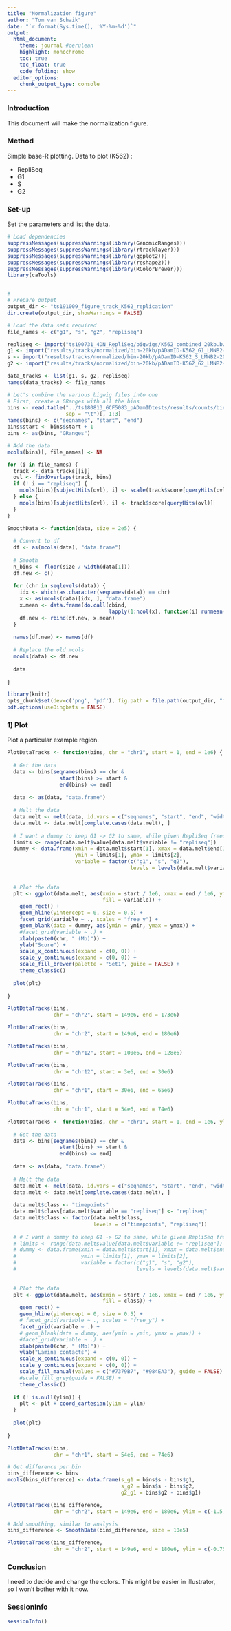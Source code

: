 ```yaml
---
title: "Normalization figure"
author: "Tom van Schaik"
date: "`r format(Sys.time(), '%Y-%m-%d')`"
output: 
  html_document:
    theme: journal #cerulean
    highlight: monochrome
    toc: true
    toc_float: true
    code_folding: show
  editor_options:
    chunk_output_type: console
---
```


### Introduction

This document will make the normalization figure.


### Method

Simple base-R plotting. Data to plot (K562) :

  * RepliSeq
  * G1
  * S
  * G2
  

### Set-up

Set the parameters and list the data.

```r

# Load dependencies
suppressMessages(suppressWarnings(library(GenomicRanges)))
suppressMessages(suppressWarnings(library(rtracklayer)))
suppressMessages(suppressWarnings(library(ggplot2)))
suppressMessages(suppressWarnings(library(reshape2)))
suppressMessages(suppressWarnings(library(RColorBrewer)))
library(caTools)


# 
# Prepare output
output_dir <- "ts191009_figure_track_K562_replication"
dir.create(output_dir, showWarnings = FALSE)

# Load the data sets required
file_names <- c("g1", "s", "g2", "repliseq")

repliseq <- import("ts190731_4DN_RepliSeq/bigwigs/K562_combined_20kb.bw")
g1 <- import("results/tracks/normalized/bin-20kb/pADamID-K562_G1_LMNB2-20kb-combined.bw")
s <- import("results/tracks/normalized/bin-20kb/pADamID-K562_S_LMNB2-20kb-combined.bw")
g2 <- import("results/tracks/normalized/bin-20kb/pADamID-K562_G2_LMNB2-20kb-combined.bw")

data_tracks <- list(g1, s, g2, repliseq)
names(data_tracks) <- file_names

# Let's combine the various bigwig files into one
# First, create a GRanges with all the bins
bins <- read.table("../ts180813_GCF5083_pADamIDtests/results/counts/bin-20kb/DamID-Hap1_r1_Dam-20kb.counts.txt.gz",
                   sep = "\t")[, 1:3]
names(bins) <- c("seqnames", "start", "end")
bins$start <- bins$start + 1
bins <- as(bins, "GRanges")

# Add the data
mcols(bins)[, file_names] <- NA 

for (i in file_names) {
  track <- data_tracks[[i]]
  ovl <- findOverlaps(track, bins)
  if (! i == "repliseq") {
    mcols(bins)[subjectHits(ovl), i] <- scale(track$score[queryHits(ovl)])
  } else {
    mcols(bins)[subjectHits(ovl), i] <- track$score[queryHits(ovl)]
  }
}

SmoothData <- function(data, size = 2e5) {
  
  # Convert to df
  df <- as(mcols(data), "data.frame")
  
  # Smooth
  n_bins <- floor(size / width(data[1]))
  df.new <- c()
  
  for (chr in seqlevels(data)) {
    idx <- which(as.character(seqnames(data)) == chr)
    x <- as(mcols(data)[idx, ], "data.frame")
    x.mean <- data.frame(do.call(cbind,
                                 lapply(1:ncol(x), function(i) runmean(x[, i], n_bins))))
    df.new <- rbind(df.new, x.mean)
  }
  
  names(df.new) <- names(df)
  
  # Replace the old mcols
  mcols(data) <- df.new
  
  data
  
}

```

```r
library(knitr)
opts_chunk$set(dev=c('png', 'pdf'), fig.path = file.path(output_dir, "figures/"))
pdf.options(useDingbats = FALSE)
```


### 1) Plot

Plot a particular example region.

```r

PlotDataTracks <- function(bins, chr = "chr1", start = 1, end = 1e6) {
  
  # Get the data
  data <- bins[seqnames(bins) == chr & 
                 start(bins) >= start & 
                 end(bins) <= end]
  
  data <- as(data, "data.frame")
  
  # Melt the data
  data.melt <- melt(data, id.vars = c("seqnames", "start", "end", "width", "strand"))
  data.melt <- data.melt[complete.cases(data.melt), ]
  
  # I want a dummy to keep G1 -> G2 to same, while given RepliSeq freedom for the range
  limits <- range(data.melt$value[data.melt$variable != "repliseq"])
  dummy <- data.frame(xmin = data.melt$start[1], xmax = data.melt$end[1],
                      ymin = limits[1], ymax = limits[2],
                      variable = factor(c("g1", "s", "g2"),
                                        levels = levels(data.melt$variable)))
  
  
  # Plot the data
  plt <- ggplot(data.melt, aes(xmin = start / 1e6, xmax = end / 1e6, ymin = 0, ymax = value,
                               fill = variable)) +
    geom_rect() +
    geom_hline(yintercept = 0, size = 0.5) +
    facet_grid(variable ~ ., scales = "free_y") +
    geom_blank(data = dummy, aes(ymin = ymin, ymax = ymax)) +
    #facet_grid(variable ~ .) +
    xlab(paste0(chr, " (Mb)")) +
    ylab("Score") +
    scale_x_continuous(expand = c(0, 0)) + 
    scale_y_continuous(expand = c(0, 0)) +
    scale_fill_brewer(palette = "Set1", guide = FALSE) +
    theme_classic()
  
  plot(plt)
  
}

PlotDataTracks(bins, 
               chr = "chr2", start = 149e6, end = 173e6)

PlotDataTracks(bins, 
               chr = "chr2", start = 149e6, end = 180e6)

PlotDataTracks(bins, 
               chr = "chr12", start = 100e6, end = 128e6)

PlotDataTracks(bins, 
               chr = "chr12", start = 3e6, end = 30e6)

PlotDataTracks(bins, 
               chr = "chr1", start = 30e6, end = 65e6)

PlotDataTracks(bins, 
               chr = "chr1", start = 54e6, end = 74e6)

```

```r

PlotDataTracks <- function(bins, chr = "chr1", start = 1, end = 1e6, ylim = NULL) {
  
  # Get the data
  data <- bins[seqnames(bins) == chr & 
                 start(bins) >= start & 
                 end(bins) <= end]
  
  data <- as(data, "data.frame")
  
  # Melt the data
  data.melt <- melt(data, id.vars = c("seqnames", "start", "end", "width", "strand"))
  data.melt <- data.melt[complete.cases(data.melt), ]
  
  data.melt$class <- "timepoints"
  data.melt$class[data.melt$variable == "repliseq"] <- "repliseq"
  data.melt$class <- factor(data.melt$class,
                            levels = c("timepoints", "repliseq"))
  
  # # I want a dummy to keep G1 -> G2 to same, while given RepliSeq freedom for the range
  # limits <- range(data.melt$value[data.melt$variable != "repliseq"])
  # dummy <- data.frame(xmin = data.melt$start[1], xmax = data.melt$end[1],
  #                     ymin = limits[1], ymax = limits[2],
  #                     variable = factor(c("g1", "s", "g2"),
  #                                       levels = levels(data.melt$variable)))
  
  
  # Plot the data
  plt <- ggplot(data.melt, aes(xmin = start / 1e6, xmax = end / 1e6, ymin = 0, ymax = value,
                               fill = class)) +
    geom_rect() +
    geom_hline(yintercept = 0, size = 0.5) +
    # facet_grid(variable ~ ., scales = "free_y") +
    facet_grid(variable ~ .) +
    # geom_blank(data = dummy, aes(ymin = ymin, ymax = ymax)) +
    #facet_grid(variable ~ .) +
    xlab(paste0(chr, " (Mb)")) +
    ylab("Lamina contacts") +
    scale_x_continuous(expand = c(0, 0)) + 
    scale_y_continuous(expand = c(0, 0)) +
    scale_fill_manual(values = c("#7379B7", "#984EA3"), guide = FALSE) +
    #scale_fill_grey(guide = FALSE) +
    theme_classic()
  
  if (! is.null(ylim)) {
    plt <- plt + coord_cartesian(ylim = ylim)
  }
  
  plot(plt)
  
}

PlotDataTracks(bins, 
               chr = "chr1", start = 54e6, end = 74e6)

```

```r

# Get difference per bin
bins_difference <- bins
mcols(bins_difference) <- data.frame(s_g1 = bins$s - bins$g1,
                                     s_g2 = bins$s - bins$g2,
                                     g2_g1 = bins$g2 - bins$g1)

PlotDataTracks(bins_difference, 
               chr = "chr2", start = 149e6, end = 180e6, ylim = c(-1.5, 1.5))

# Add smoothing, similar to analysis
bins_difference <- SmoothData(bins_difference, size = 10e5)

PlotDataTracks(bins_difference, 
               chr = "chr2", start = 149e6, end = 180e6, ylim = c(-0.75, 0.75))

```



### Conclusion

I need to decide and change the colors. This might be easier in illustrator, so 
I won't bother with it now.


### SessionInfo

```r

sessionInfo()

```





















